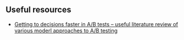 ## Useful resources

- [Getting to decisions faster in A/B tests -- useful literature review of various moderl approaches to A/B testing](https://aurimas.eu/blog/2023/01/getting-to-decisions-faster-in-a-b-tests-part-1-literature-review/?utm_campaign=Data_Elixir&utm_source=Data_Elixir_423)
